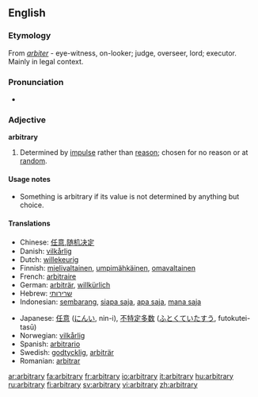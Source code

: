 ==English==

===Etymology===
From {{L.}} ''[[arbiter]]'' - eye-witness, on-looker; judge, overseer, lord; executor. Mainly in legal context.

===Pronunciation===
*{{audio|en-us-arbitrary.ogg|Audio (US)}}

===Adjective===
'''arbitrary'''

# Determined by [[impulse]] rather than [[reason]]; chosen for no reason or at [[random]].

====Usage notes====
*Something is arbitrary if its value is not determined by anything but choice.

====Translations====
{{top}}
*Chinese: [[任意]],[[随机决定]]
*Danish: [[vilkårlig]]
*Dutch: [[willekeurig]]
*Finnish: [[mielivaltainen]], [[umpimähkäinen]], [[omavaltainen]]
*French: [[arbitraire]]
*German: [[arbiträr]], [[willkürlich]]
*Hebrew: [[שרירותי]]
*Indonesian: [[sembarang]], [[siapa saja]], [[apa saja]], [[mana saja]]
{{mid}}
*Japanese: [[任意]] ([[にんい]], nin-i), [[不特定多数]] ([[ふとくていたすう]], futokutei-tasū)
*Norwegian: [[vilkårlig]]
*Spanish: [[arbitrario]]
*Swedish: [[godtycklig]], [[arbiträr]]
*Romanian: [[arbitrar]]
{{bottom}}

[[ar:arbitrary]]
[[fa:arbitrary]]
[[fr:arbitrary]]
[[io:arbitrary]]
[[it:arbitrary]]
[[hu:arbitrary]]
[[ru:arbitrary]]
[[fi:arbitrary]]
[[sv:arbitrary]]
[[vi:arbitrary]]
[[zh:arbitrary]]